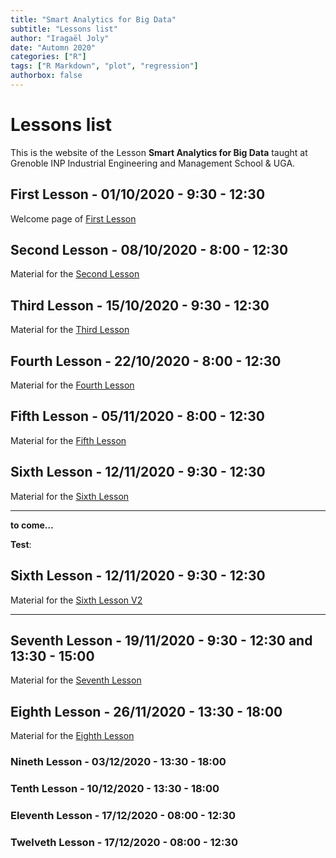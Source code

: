 ```yaml
---
title: "Smart Analytics for Big Data"
subtitle: "Lessons list"
author: "Iragaël Joly"
date: "Automn 2020"
categories: ["R"]
tags: ["R Markdown", "plot", "regression"]
authorbox: false
---
```


# Lessons list

This is the website of the Lesson **Smart Analytics for Big Data** taught at Grenoble INP Industrial Engineering and Management School & UGA.

## First Lesson - 01/10/2020 - 9:30 - 12:30

Welcome page of [First Lesson](../post/first-lesson-october-1rst-2020)

## Second Lesson - 08/10/2020 - 8:00 - 12:30

Material for the [Second Lesson](../post/Second-lesson-october-8th-2020)

## Third Lesson - 15/10/2020 - 9:30 - 12:30

Material for the [Third Lesson](../post/Third-lesson-october-15th-2020)

## Fourth Lesson - 22/10/2020 - 8:00 - 12:30

Material for the [Fourth Lesson](../post/2020-10-22-Fourth-lesson-october-22th-2020)


## Fifth Lesson - 05/11/2020 - 8:00 - 12:30

Material for the [Fifth Lesson](../post/Fifth-lesson-november-05th-2020)


## Sixth Lesson - 12/11/2020 - 9:30 - 12:30

Material for the [Sixth Lesson](../post/Sixth-lesson-november-12th-2020)

***

**to come...**

**Test**:

## Sixth Lesson - 12/11/2020 - 9:30 - 12:30

Material for the [Sixth Lesson V2](../post/Sixth-lesson-november-12th-2020_V2)

***

## Seventh Lesson - 19/11/2020 - 9:30 - 12:30 **and 13:30 - 15:00**

Material for the [Seventh Lesson](../post/Seventh-lesson-november-19th-2020)

## Eighth Lesson - 26/11/2020 - 13:30 - 18:00

Material for the [Eighth Lesson](../post/Eighth-lesson-november-26th-2020)

### Nineth Lesson - 03/12/2020 - **13:30 - 18:00**

### Tenth Lesson - 10/12/2020 - **13:30 - 18:00**

### Eleventh Lesson - 17/12/2020 - **08:00 - 12:30**

### Twelveth Lesson - 17/12/2020 - **08:00 - 12:30**
